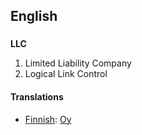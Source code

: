 ==English==
==={{initialism}}===
'''LLC'''

#Limited Liability Company
#Logical Link Control

====Translations====
 
*[[Finnish]]: [[Oy]]